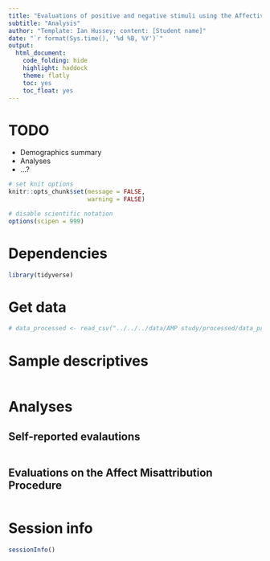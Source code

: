 ```yaml
---
title: "Evaluations of positive and negative stimuli using the Affective Misattribution Procedure (AMP) and self-reports"
subtitle: "Analysis"
author: "Template: Ian Hussey; content: [Student name]"
date: "`r format(Sys.time(), '%d %B, %Y')`"
output:
  html_document:
    code_folding: hide
    highlight: haddock
    theme: flatly
    toc: yes
    toc_float: yes
---
```


# TODO

- Demographics summary
- Analyses
- ...?

```r

# set knit options
knitr::opts_chunk$set(message = FALSE,
                      warning = FALSE)

# disable scientific notation
options(scipen = 999) 

```

# Dependencies

```r

library(tidyverse)

```

# Get data

```r

# data_processed <- read_csv("../../../data/AMP study/processed/data_processed.csv")

```

# Sample descriptives

```r



```

# Analyses

## Self-reported evalautions

```r



```

## Evaluations on the Affect Misattribution Procedure

```r



```

# Session info

```r

sessionInfo()

```



